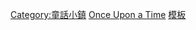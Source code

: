 {{noteTA
|G1=Show
|G2=TV
}}
{{navbox
| name      = 童话镇
| title     = [[童话镇]]
| bodyclass = hlist
| state     = uncollapsed
| image     = [[File:Once Upon A Time logo.svg|200px]]

| group1    = 原创
| list1     =
*{{link-en|爱德华·基迪斯|Edward Kitsis}}
*{{link-en|亚当·霍洛维茨|Adam Horowitz (screenwriter)}}

| group2    = [[童话镇集数列表|集数]]
| list2     =
*[[童话镇 (第一季)|第一季]]
*[[童话镇 (第二季)|第二季]]
*[[童话镇 (第三季)|第三季]]
*[[童话镇 (第四季)|第四季]]
*[[童话镇 (第五季)|第五季]]
*[[童话镇 (第六季)|第六季]]
*[[童話小鎮_(第七季)|第七季]]

| group3    = [[童话镇角色列表|角色]]
| list3     =
*[[童话镇角色列表#主要角色|主要]]
*[[童话镇角色列表#次要角色|次要]]
*[[童话镇角色列表#其他角色|其他]]

| group4    = 衍生剧
| list4     =
*[[奇境传说]]

| below =
{{Icon|Category}}[[:Category:童話小鎮|分类]]
}}<includeonly>[[Category:童話小鎮]]</includeonly>
<noinclude>
[[Category:美国电视连续剧导航模板|Once Upon a Time]]
[[Category:童話小鎮|模板]]
</noinclude>